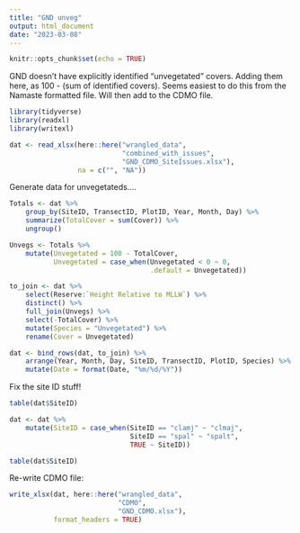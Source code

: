 ```yaml
---
title: "GND unveg"
output: html_document
date: "2023-03-08"
---
```


```r
knitr::opts_chunk$set(echo = TRUE)
```

GND doesn't have explicitly identified "unvegetated" covers. Adding them here, as 100 - (sum of identified covers). Seems easiest to do this from the Namaste formatted file. Will then add to the CDMO file.  


```r
library(tidyverse)
library(readxl)
library(writexl)
```


```r
dat <- read_xlsx(here::here("wrangled_data", 
                            "combined_with_issues",
                            "GND_CDMO_SiteIssues.xlsx"),
                 na = c("", "NA")) 
```

Generate data for unvegetateds....  

```r
Totals <- dat %>% 
    group_by(SiteID, TransectID, PlotID, Year, Month, Day) %>% 
    summarize(TotalCover = sum(Cover)) %>% 
    ungroup()

Unvegs <- Totals %>% 
    mutate(Unvegetated = 100 - TotalCover,
           Unvegetated = case_when(Unvegetated < 0 ~ 0,
                                   .default = Unvegetated))

to_join <- dat %>% 
    select(Reserve:`Height Relative to MLLW`) %>% 
    distinct() %>% 
    full_join(Unvegs) %>% 
    select(-TotalCover) %>% 
    mutate(Species = "Unvegetated") %>% 
    rename(Cover = Unvegetated)

dat <- bind_rows(dat, to_join) %>% 
    arrange(Year, Month, Day, SiteID, TransectID, PlotID, Species) %>% 
    mutate(Date = format(Date, "%m/%d/%Y"))
```


Fix the site ID stuff!  

```r
table(dat$SiteID)

dat <- dat %>% 
    mutate(SiteID = case_when(SiteID == "clamj" ~ "clmaj",
                              SiteID == "spal" ~ "spalt",
                              TRUE ~ SiteID))

table(dat$SiteID)
```


Re-write CDMO file:  

```r
write_xlsx(dat, here::here("wrangled_data",
                           "CDMO",
                           "GND_CDMO.xlsx"),
           format_headers = TRUE)
```

